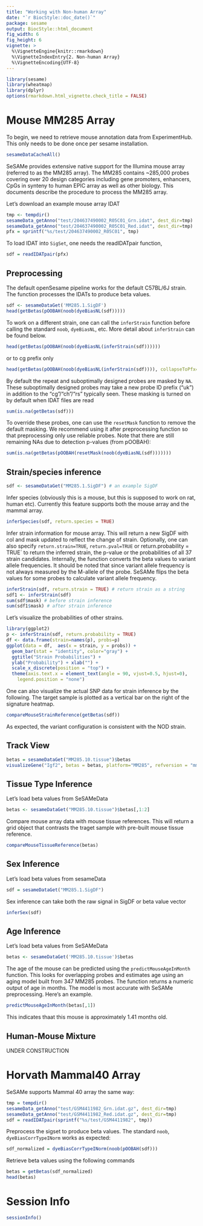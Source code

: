 ```yaml
---
title: "Working with Non-human Array"
date: "`r BiocStyle::doc_date()`"
package: sesame
output: BiocStyle::html_document
fig_width: 6
fig_height: 6
vignette: >
  %\VignetteEngine{knitr::rmarkdown}
  %\VignetteIndexEntry{2. Non-human Array}
  %\VignetteEncoding{UTF-8}
---
```


```r
library(sesame)
library(wheatmap)
library(dplyr)
options(rmarkdown.html_vignette.check_title = FALSE)
```

# Mouse MM285 Array

To begin, we need to retrieve mouse annotation data from ExperimentHub.
This only needs to be done once per sesame installation.
```r
sesameDataCacheAll()
```

SeSAMe provides extensive native support for the Illumina mouse array
(referred to as the MM285 array).
The MM285 contains ~285,000 probes covering over 20 design categories including
gene promoters, enhancers, CpGs in synteny to human EPIC array as well as other
biology. This documents describe the procedure to process the MM285 array.

Let's download an example mouse array IDAT
```r
tmp <- tempdir()
sesameData_getAnno("test/204637490002_R05C01_Grn.idat", dest_dir=tmp)
sesameData_getAnno("test/204637490002_R05C01_Red.idat", dest_dir=tmp)
pfx = sprintf("%s/test/204637490002_R05C01", tmp)
```

To load IDAT into `SigSet`, one needs the readIDATpair function,
```r
sdf = readIDATpair(pfx)
```

## Preprocessing

The default openSesame pipeline works for the default C57BL/6J strain. The
function processes the IDATs to produce beta values.

```r
sdf <- sesameDataGet('MM285.1.SigDF')
head(getBetas(pOOBAH(noob(dyeBiasNL(sdf)))))
```

To work on a different strain, one can call the `inferStrain` function before
calling the standard `noob`, `dyeBiasNL`, etc. More detail about `inferStrain`
can be found below.

```r
head(getBetas(pOOBAH(noob(dyeBiasNL(inferStrain(sdf))))))
```

or to cg prefix only

```r
head(getBetas(pOOBAH(noob(dyeBiasNL(inferStrain(sdf)))), collapseToPfx=TRUE))
```

By default the repeat and suboptimally designed probes are masked by `NA`.
These suboptimally designed probes may take a new probe ID prefix ("uk") in
addition to the "cg"/"ch"/"rs" typically seen. These masking is turned on by
default when IDAT files are read

```r
sum(is.na(getBetas(sdf)))
```

To override these probes, one can use the `resetMask` function to remove the
default masking. We recommend using it after preprocessing function so that
preprocessing only use reliable probes. Note that there are still remaining NAs
due to detection p-values (from pOOBAH):

```r
sum(is.na(getBetas(pOOBAH(resetMask(noob(dyeBiasNL(sdf)))))))
```

## Strain/species inference

```r
sdf <- sesameDataGet("MM285.1.SigDF") # an example SigDF
```

Infer species (obviously this is a mouse, but this is supposed to work on rat,
human etc). Currently this feature supports both the mouse array and the mammal
array.
```r
inferSpecies(sdf, return.species = TRUE)
```

Infer strain information for mouse array. This will return a new SigDF with col
and mask updated to reflect the change of strain. Optionally, one can also
specify `return.strain=TRUE`, `return.pval=TRUE` or return.probability = TRUE`
to return the inferred strain, the p-value or the probabilities of all 37
strain candidates.  Internally, the function converts the beta values to
variant allele frequencies. It should be noted that since variant allele
frequency is not always measured by the M-allele of the probe. SeSAMe flips the
beta values for some probes to calculate variant allele frequency.

```r
inferStrain(sdf, return.strain = TRUE) # return strain as a string
sdf1 <- inferStrain(sdf)
sum(sdf$mask) # before strain inference
sum(sdf1$mask) # after strain inference
```

Let's visualize the probabilities of other strains.

```r
library(ggplot2)
p <- inferStrain(sdf, return.probability = TRUE)
df <- data.frame(strain=names(p), probs=p)
ggplot(data = df,  aes(x = strain, y = probs)) +
  geom_bar(stat = "identity", color="gray") +
  ggtitle("Strain Probabilities") +
  ylab("Probability") + xlab("") +
  scale_x_discrete(position = "top") +
  theme(axis.text.x = element_text(angle = 90, vjust=0.5, hjust=0),
    legend.position = "none")
```

One can also visualize the actual SNP data for strain inference by the
following. The target sample is plotted as a vertical bar on the right of the
signature heatmap.

```r
compareMouseStrainReference(getBetas(sdf))
```

As expected, the variant configuration is consistent with the NOD strain.

## Track View
```r
betas = sesameDataGet("MM285.10.tissue")$betas
visualizeGene("Igf2", betas = betas, platform="MM285", refversion = "mm10")
```

## Tissue Type Inference

Let's load beta values from SeSAMeData
```r
betas <- sesameDataGet("MM285.10.tissue")$betas[,1:2]
```

Compare mouse array data with mouse tissue references. This will return a grid
object that contrasts the traget sample with pre-built mouse tissue reference.
```r
compareMouseTissueReference(betas)
```

## Sex Inference

Let's load beta values from sesameData
```r
sdf = sesameDataGet("MM285.1.SigDF")
```

Sex inference can take both the raw signal in SigDF or beta value vector
```r
inferSex(sdf)
```

## Age Inference

Let's load beta values from SeSAMeData
```r
betas <- sesameDataGet('MM285.10.tissue')$betas
```

The age of the mouse can be predicted using the `predictMouseAgeInMonth`
function. This looks for overlapping probes and estimates age using an aging
model built from 347 MM285 probes. The function returns a numeric output of
age in months. The model is most accurate with SeSAMe preprocessing.
Here's an example.
```r
predictMouseAgeInMonth(betas[,1])
```
This indicates thaat this mouse is approximately 1.41 months old.

## Human-Mouse Mixture

UNDER CONSTRUCTION

# Horvath Mammal40 Array

SeSAMe supports Mammal 40 array the same way:

```r
tmp = tempdir()
sesameData_getAnno("test/GSM4411982_Grn.idat.gz", dest_dir=tmp)
sesameData_getAnno("test/GSM4411982_Red.idat.gz", dest_dir=tmp)
sdf = readIDATpair(sprintf("%s/test/GSM4411982", tmp))
```

Preprocess the sigset to produce beta values.
The standard `noob`, `dyeBiasCorrTypeINorm` works as expected:
```r
sdf_normalized = dyeBiasCorrTypeINorm(noob(pOOBAH(sdf)))
```
Retrieve beta values using the following commands
```r
betas = getBetas(sdf_normalized)
head(betas)
```

# Session Info

```r
sessionInfo()
```